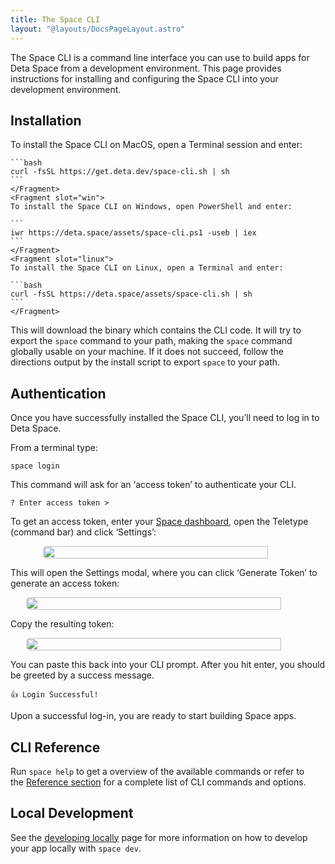 ```yaml
---
title: The Space CLI
layout: "@layouts/DocsPageLayout.astro"
---
```



The Space CLI is a command line interface you can use to build apps for Deta Space from a development environment. This page provides instructions for installing and configuring the Space CLI into your development environment.

## Installation

<OSTabs>
    <Fragment slot="mac">
    To install the Space CLI on MacOS, open a Terminal session and enter:

    ```bash
    curl -fsSL https://get.deta.dev/space-cli.sh | sh
    ```
    </Fragment>
    <Fragment slot="win">
    To install the Space CLI on Windows, open PowerShell and enter:

    ```
    iwr https://deta.space/assets/space-cli.ps1 -useb | iex
    ```
    </Fragment>
    <Fragment slot="linux">
    To install the Space CLI on Linux, open a Terminal and enter:

    ```bash
    curl -fsSL https://deta.space/assets/space-cli.sh | sh
    ```
    </Fragment>
</OSTabs>

This will download the binary which contains the CLI code. It will try to export the `space` command to your path, making the `space` command globally usable on your machine. If it does not succeed, follow the directions output by the install script to export `space` to your path.

## Authentication

Once you have successfully installed the Space CLI, you’ll need to log in to Deta Space.

From a terminal type:

```
space login
```

This command will ask for an ‘access token’ to authenticate your CLI.

```
? Enter access token >
```

To get an access token, enter your [Space dashboard](https://deta.space/), open the Teletype (command bar) and click ‘Settings’:

<div style="display:flex; justify-content: center;"><img style="border-radius: 5px; width: 90%;max-width:400px;" src="/docs_assets/build/cli-1.png"/> </div>

This will open the Settings modal, where you can click ‘Generate Token’ to generate an access token:

<div style="display:flex; justify-content: center;"><img style="border-radius: 5px; width: 90%; max-width:500px;" src="/docs_assets/build/cli-2.png"/> </div>

Copy the resulting token:

<div style="display:flex; justify-content: center;"><img style="border-radius: 5px; width: 90%; max-width:500px;" src="/docs_assets/build/cli-3.png"/> </div>

You can paste this back into your CLI prompt. After you hit enter, you should be greeted by a success message.

```
👍 Login Successful!
```

Upon a successful log-in, you are ready to start building Space apps.

## CLI Reference

Run `space help` to get a overview of the available commands or refer to the [Reference section](/docs/en/build/reference/cli) for a complete list of CLI commands and options.

## Local Development

See the [developing locally](/docs/en/build/fundamentals/development/local-development) page for more information on how to develop your app locally with `space dev`.